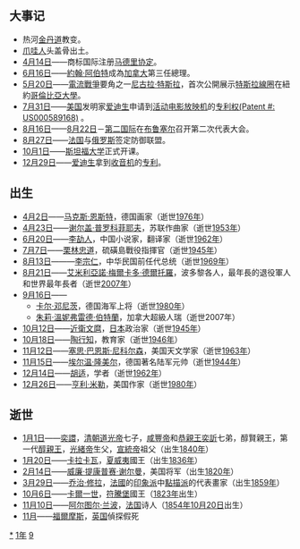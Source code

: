 {{yearTOC|1891|清'''[[光緒|光绪]]十七年'''；日本'''[[明治|明治]]二十四年'''；越南'''[[阮朝|成泰]]三年'''}}

== 大事记 ==
*热河[[金丹道|金丹道]]教变。
* [[爪哇人|爪哇人]]头盖骨出土。
* [[4月14日|4月14日]]——商标国际注册[[马德里协定|马德里协定]]。
* [[6月16日|6月16日]]——[[約翰·阿伯特|約翰·阿伯特]]成為[[加拿大|加拿大]]第三任總理。
* [[5月20日|5月20日]]——[[電流戰爭|電流戰爭]]要角之一[[尼古拉·特斯拉|尼古拉·特斯拉]]，首次公開展示[[特斯拉線圈|特斯拉線圈]]在紐約[[哥倫比亞大學|哥倫比亞大學]]。
* [[7月31日|7月31日]]——[[美國|美国]]发明家[[托马斯·爱迪生|爱迪生]]申请到[[活动电影放映机|活动电影放映机]]的[[专利权|专利权]][https://pdfpiw.uspto.gov/.piw?PageNum=0&docid=00589168&IDKey=1AB76A2F8CA6&HomeUrl=http%3A%2F%2Fpatft.uspto.gov%2Fnetahtml%2FPTO%2Fpatimg.htm (Patent #: US000589168)] {{Wayback|url=https://pdfpiw.uspto.gov/.piw?PageNum=0&docid=00589168&IDKey=1AB76A2F8CA6&HomeUrl=http%3A%2F%2Fpatft.uspto.gov%2Fnetahtml%2FPTO%2Fpatimg.htm |date=20210201122926 }}。
* [[8月16日|8月16日]]——[[8月22日|8月22日]]－[[第二国际|第二国际]]在[[布鲁塞尔|布鲁塞尔]]召开第二次代表大会。
* [[8月27日|8月27日]]——[[法国|法国]]与[[俄罗斯|俄罗斯]]签定防御联盟。
* [[10月1日|10月1日]]——[[史丹佛大學|斯坦福大学]]正式开课。
* [[12月29日|12月29日]]——[[托马斯·爱迪生|爱迪生]]拿到[[收音机|收音机]]的[[专利|专利]]。

== 出生 ==
* [[4月2日|4月2日]]——[[马克斯·恩斯特|马克斯·恩斯特]]，德国画家（逝世[[1976年|1976年]]）
* [[4月23日|4月23日]]——[[谢尔盖·普罗科菲耶夫|谢尔盖·普罗科菲耶夫]]，苏联作曲家（逝世[[1953年|1953年]]）
* [[6月20日|6月20日]]——[[李劼人|李劼人]]，中国小说家，翻译家（逝世[[1962年|1962年]]）
* [[7月7日|7月7日]]——[[栗林忠道|栗林忠道]]，硫磺島戰役指揮官（逝世[[1945年|1945年]]）
* [[8月13日|8月13日]]———[[李宗仁|李宗仁]]，中华民国前任代总统（逝世[[1969年|1969年]]）
* [[8月21日|8月21日]]——[[艾米利亞諾·梅爾卡多·德爾托羅|艾米利亞諾·梅爾卡多·德爾托羅]]，波多黎各人，最年長的退役軍人和世界最年長者（逝世[[2007年|2007年]]）
* [[9月16日|9月16日]]——
**[[卡尔·邓尼茨|卡尔·邓尼茨]]，德国海军上将（逝世[[1980年|1980年]]）
**[[朱莉·溫妮弗雷德·伯特蘭|朱莉·溫妮弗雷德·伯特蘭]]，加拿大超級人瑞（逝世2007年）
* [[10月12日|10月12日]]——[[近衛文麿|近衛文麿]]，[[日本|日本]]政治家（逝世[[1945年|1945年]]）
* [[10月18日|10月18日]]——[[陶行知|陶行知]]，教育家（逝世[[1946年|1946年]]）
* [[11月12日|11月12日]]——[[塞思·巴恩斯·尼科尔森|塞思·巴恩斯·尼科尔森]]，美国天文学家（逝世[[1963年|1963年]]）
* [[11月15日|11月15日]]——[[埃尔温·隆美尔|埃尔温·隆美尔]]，德国著名陆军元帅（逝世[[1944年|1944年]]）
* [[12月14日|12月14日]]——[[胡適|胡适]]，学者（逝世[[1962年|1962年]]）
* [[12月26日|12月26日]]——[[亨利·米勒|亨利·米勒]]，美国作家（逝世[[1980年|1980年]]）

== 逝世 ==
{{Wikisource year mention}}
*[[1月1日|1月1日]]――[[奕譞|奕譞]]，[[清朝|清朝]][[道光帝|道光帝]]七子，[[咸豐帝|咸豐帝]]和[[恭親王|恭親王]][[奕訢|奕訢]]七弟，醇賢親王，第一代[[醇親王|醇親王]]，[[光緒帝|光緒帝]]生父，[[宣統帝|宣統帝]]祖父（出生[[1840年|1840年]]）
* [[1月20日|1月20日]]——[[卡拉卡瓦|卡拉卡瓦]]，[[夏威夷王國|夏威夷]]國王（出生[[1836年|1836年]]）
* [[2月14日|2月14日]]——[[威廉·提康普赛·谢尔曼|威廉·提康普赛·谢尔曼]]，美国将军（出生[[1820年|1820年]]）
* [[3月29日|3月29日]]——[[喬治·秀拉|乔治·修拉]]，[[法国|法國]]的[[印象派|印象派]]中[[點描派|點描派]]的代表畫家（出生[[1859年|1859年]]）
* [[10月6日|10月6日]]——[[卡爾一世_(符騰堡)|卡爾一世]]，[[符騰堡王國|符騰堡]]國王（[[1823年|1823年]]出生）
* [[11月10日|11月10日]]——[[阿尔图尔·兰波|阿尔图尔·兰波]]，[[法国|法国]]诗人（[[1854年|1854年]][[10月20日|10月20日]]出生）
* [[11月|11月]]——[[福爾摩斯|福爾摩斯]]，[[英国|英国]]偵探假死
[[Category:1891年|*]]
[[Category:1890年代|1年]]
[[Category:19世纪各年|9]]